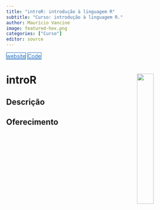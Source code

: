 ```yaml
---
title: "introR: introdução à linguagem R"
subtitle: "Curso: introdução à linguagem R."
author: Maurício Vancine
image: featured-hex.png
categories: ["Curso"]
editor: source
---
```


<div class="mt-4 d-flex flex-row flex-wrap gap-1 justify-content-left justify-content-sm-start" role="group" aria-label="Links">
  <a href="https://geor-course.netlify.app" class="btn btn-custom text-capitalize" target="_blank"><i class="fas fa-link me-1"></i>website</a>
  <a href="https://github.com/geor-course" class="btn btn-custom text-capitalize" target="_blank"><i class="fab fa-github me-1"></i>Code</a>
</div>

<style>
  .btn-custom {
    background-color: white;
    border: 1px solid #1c6cbe; /* Borda azul */
    color: #1c6cbe; /* Texto azul */
    transition: background-color 0.3s, color 0.3s;
  }
  .btn-custom:hover {
    background-color: #1c6cbe; /* Cor de fundo azul ao passar o mouse */
    color: white; /* Texto branco */
  }
</style>

# **introR** <img src="featured-hex.png" align="right" width="30%" min-width="120px"/>

## Descrição

## Oferecimento
